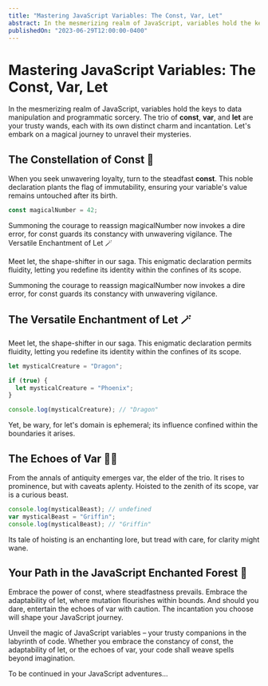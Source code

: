```yaml
---
title: "Mastering JavaScript Variables: The Const, Var, Let"
abstract: In the mesmerizing realm of JavaScript, variables hold the keys to data manipulation and programmatic sorcery. The trio of **const**, **var**, and **let** are your trusty wands, each with its own distinct charm and incantation. Let's embark on a magical journey to unravel their mysteries.
publishedOn: "2023-06-29T12:00:00-0400"
---
```


# Mastering JavaScript Variables: The Const, Var, Let

In the mesmerizing realm of JavaScript, variables hold the keys to data manipulation and programmatic sorcery. The trio of **const**, **var**, and **let** are your trusty wands, each with its own distinct charm and incantation. Let's embark on a magical journey to unravel their mysteries.

## The Constellation of Const 🌟

When you seek unwavering loyalty, turn to the steadfast **const**. This noble declaration plants the flag of immutability, ensuring your variable's value remains untouched after its birth.

```javascript
const magicalNumber = 42;
```

Summoning the courage to reassign magicalNumber now invokes a dire error, for const guards its constancy with unwavering vigilance.
The Versatile Enchantment of Let 🪄

Meet let, the shape-shifter in our saga. This enigmatic declaration permits fluidity, letting you redefine its identity within the confines of its scope.

Summoning the courage to reassign magicalNumber now invokes a dire error, for const guards its constancy with unwavering vigilance.

## The Versatile Enchantment of Let 🪄

Meet let, the shape-shifter in our saga. This enigmatic declaration permits fluidity, letting you redefine its identity within the confines of its scope.

```javascript
let mysticalCreature = "Dragon";

if (true) {
  let mysticalCreature = "Phoenix";
}

console.log(mysticalCreature); // "Dragon"
```

Yet, be wary, for let's domain is ephemeral; its influence confined within the boundaries it arises.

## The Echoes of Var 🧙‍♂️

From the annals of antiquity emerges var, the elder of the trio. It rises to prominence, but with caveats aplenty. Hoisted to the zenith of its scope, var is a curious beast.

```javascript
console.log(mysticalBeast); // undefined
var mysticalBeast = "Griffin";
console.log(mysticalBeast); // "Griffin"
```

Its tale of hoisting is an enchanting lore, but tread with care, for clarity might wane.

## Your Path in the JavaScript Enchanted Forest 🌲

Embrace the power of const, where steadfastness prevails. Embrace the adaptability of let, where mutation flourishes within bounds. And should you dare, entertain the echoes of var with caution. The incantation you choose will shape your JavaScript journey.

Unveil the magic of JavaScript variables – your trusty companions in the labyrinth of code. Whether you embrace the constancy of const, the adaptability of let, or the echoes of var, your code shall weave spells beyond imagination.

To be continued in your JavaScript adventures...
